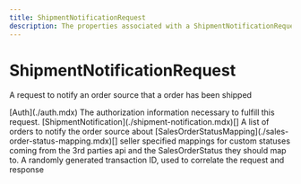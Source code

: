 ```yaml
---
title: ShipmentNotificationRequest
description: The properties associated with a ShipmentNotificationRequest
---
```


ShipmentNotificationRequest
===============================================
A request to notify an order source that a order has been shipped

<Reference>
  <Field name="auth" nullable={false}>
    <Type>
      [Auth](./auth.mdx)
    </Type>
    <Description>
      The authorization information necessary to fulfill this request.
    </Description>
  </Field>
  <Field name="notifications" nullable={false}>
    <Type>
      [ShipmentNotification](./shipment-notification.mdx)[]
    </Type>
    <Description>
      A list of orders to notify the order source about
    </Description>
  </Field>
  <Field name="sales_order_status_mapping" nullable={false}>
    <Type>
      [SalesOrderStatusMapping](./sales-order-status-mapping.mdx)[]
    </Type>
    <Description>
      seller specified mappings for custom statuses coming from the 3rd parties api and the SalesOrderStatus they should map to.
    </Description>
  </Field>
  <Field name="transaction_id" type="string" nullable={false}>
    <Description>
      A randomly generated transaction ID, used to correlate the request and response
    </Description>
  </Field>
</Reference>